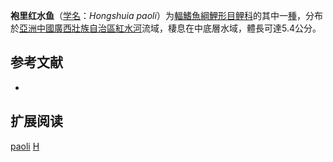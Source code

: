 {{Speciesbox
| name = 袍里红水鱼
| status = NE
| status_system = IUCN3.1
| image = 
| genus = Hongshuia
| species = paoli
| authority = Zhang, Qiang & Lan, 2008
| synonyms = 
}}

'''袍里红水鱼'''（[[学名|学名]]：''Hongshuia paoli''）为[[輻鰭魚綱|輻鰭魚綱]][[鯉形目|鯉形目]][[鲤科|鲤科]]的其中一[[種|種]]，分布於[[亞洲|亞洲]][[中國|中國]][[廣西壯族自治區|廣西壯族自治區]][[紅水河|紅水河]]流域，棲息在中底層水域，體長可達5.4公分。

==参考文献==
*{{FishBase_species|genus=Hongshuia|species=paoli|year=2011|month=12}}

== 扩展阅读 ==
{{refbegin}}

{{wikispecies-inline|Hongshuia paoli|袍里红水鱼}}
{{refend}}
{{Taxonbar|from=Q6424902}}

[[Category:红水鱼属|paoli]]
[[Category:2008年描述的鱼类|H]]


{{鯉形目小作品}}
